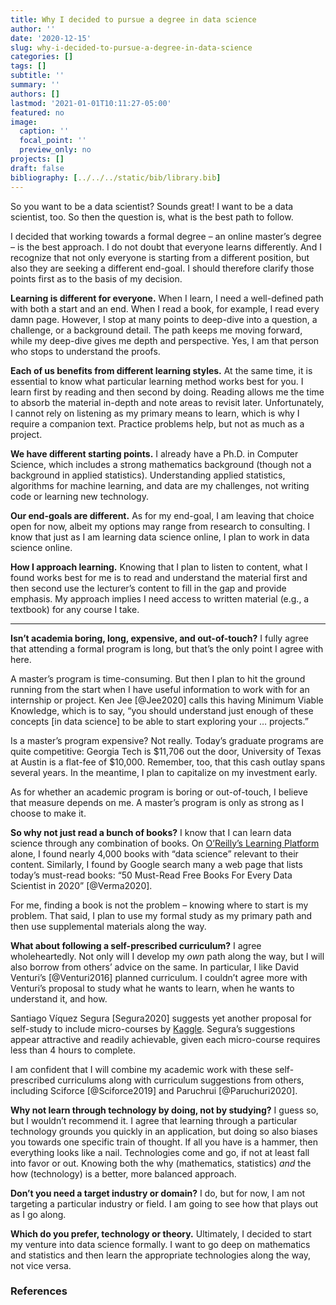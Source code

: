 ```yaml
---
title: Why I decided to pursue a degree in data science
author: ''
date: '2020-12-15'
slug: why-i-decided-to-pursue-a-degree-in-data-science
categories: []
tags: []
subtitle: ''
summary: ''
authors: []
lastmod: '2021-01-01T10:11:27-05:00'
featured: no
image:
  caption: ''
  focal_point: ''
  preview_only: no
projects: []
draft: false
bibliography: [../../../static/bib/library.bib]
---
```


So you want to be a data scientist? Sounds great! I want to be a data scientist, too. So then the question is, what is the best path to follow.

I decided that working towards a formal degree -- an online master's degree -- is the best approach. I do not doubt that everyone learns differently. And I recognize that not only everyone is starting from a different position, but also they are seeking a different end-goal. I should therefore clarify those points first as to the basis of my decision.

**Learning is different for everyone.** When I learn, I need a well-defined path with both a start and an end. When I read a book, for example, I read every damn page. However, I stop at many points to deep-dive into a question, a challenge, or a background detail. The path keeps me moving forward, while my deep-dive gives me depth and perspective. Yes, I am that person who stops to understand the proofs.

**Each of us benefits from different learning styles.** At the same time, it is essential to know what particular learning method works best for you. I learn first by reading and then second by doing. Reading allows me the time to absorb the material in-depth and note areas to revisit later. Unfortunately, I cannot rely on listening as my primary means to learn, which is why I require a companion text. Practice problems help, but not as much as a project.

**We have different starting points.** I already have a Ph.D. in Computer Science, which includes a strong mathematics background (though not a background in applied statistics). Understanding applied statistics, algorithms for machine learning, and data are my challenges, not writing code or learning new technology.

**Our end-goals are different.** As for my end-goal, I am leaving that choice open for now, albeit my options may range from research to consulting. I know that just as I am learning data science online, I plan to work in data science online.

**How I approach learning.** Knowing that I plan to listen to content, what I found works best for me is to read and understand the material first and then second use the lecturer's content to fill in the gap and provide emphasis. My approach implies I need access to written material (e.g., a textbook) for any course I take.

----

**Isn't academia boring, long, expensive, and out-of-touch?** I fully agree that attending a formal program is long, but that's the only point I agree with here. 

A master's program is time-consuming. But then I plan to hit the ground running from the start when I have useful information to work with for an internship or project. Ken Jee [@Jee2020] calls this having Minimum Viable Knowledge, which is to say, "you should understand just enough of these concepts [in data science] to be able to start exploring your ... projects."

Is a master's program expensive? Not really. Today's graduate programs are quite competitive: Georgia Tech is $11,706 out the door, University of Texas at Austin is a flat-fee of $10,000. Remember, too, that this cash outlay spans several years. In the meantime, I plan to capitalize on my investment early. 

As for whether an academic program is boring or out-of-touch, I believe that measure depends on me. A master's program is only as strong as I choose to make it.

**So why not just read a bunch of books?** I know that I can learn data science through any combination of books. On [O'Reilly's Learning Platform](https://www.oreilly.com/) alone, I found nearly 4,000 books with "data science" relevant to their content. Similarly, I found by Google search many a web page that lists today's must-read books: "50 Must-Read Free Books For Every Data Scientist in 2020" [@Verma2020]. 

For me, finding a book is not the problem -- knowing where to start is my problem. That said, I plan to use my formal study as my primary path and then use supplemental materials along the way.

**What about following a self-prescribed curriculum?** I agree wholeheartedly. Not only will I develop my *own* path along the way, but I will also borrow from others' advice on the same. In particular, I like David Venturi's [@Venturi2016] planned curriculum. I couldn't agree more with Venturi's proposal to study what he wants to learn, when he wants to understand it, and how.

Santiago Víquez Segura [Segura2020] suggests yet another proposal for self-study to include micro-courses by [Kaggle](https://www.kaggle.com/learn/overview). Segura's suggestions appear attractive and readily achievable, given each micro-course requires less than 4 hours to complete. 

I am confident that I will combine my academic work with these self-prescribed curriculums along with curriculum suggestions from others, including Sciforce [@Sciforce2019] and Paruchrui [@Paruchuri2020].

**Why not learn through technology by doing, not by studying?** I guess so, but I wouldn't recommend it. I agree that learning through a particular technology grounds you quickly in an application, but doing so also biases you towards one specific train of thought. If all you have is a hammer, then everything looks like a nail. Technologies come and go, if not at least fall into favor or out. Knowing both the why (mathematics, statistics) *and* the how (technology) is a better, more balanced approach.

**Don't you need a target industry or domain?** I do, but for now, I am not targeting a particular industry or field. I am going to see how that plays out as I go along.

**Which do you prefer, technology or theory.** Ultimately, I decided to start my venture into data science formally. I want to go deep on mathematics and statistics and then learn the appropriate technologies along the way, not vice versa.

### References
